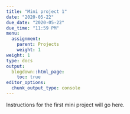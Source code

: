 ```yaml
---
title: "Mini project 1"
date: "2020-05-22"
due_date: "2020-05-22"
due_time: "11:59 PM"
menu:
  assignment:
    parent: Projects
    weight: 1
weight: 1
type: docs
output:
  blogdown::html_page:
    toc: true
editor_options: 
  chunk_output_type: console
---
```


Instructions for the first mini project will go here.
